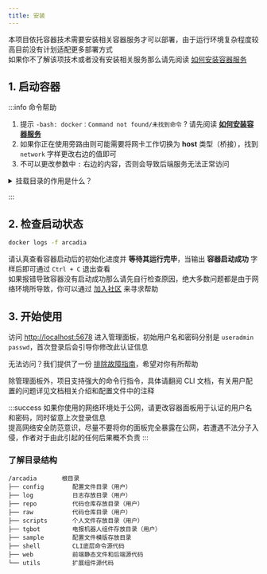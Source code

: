 ```yaml
---
title: 安装
---
```


本项目依托容器技术需要安装相关容器服务才可以部署，由于运行环境复杂程度较高目前没有计划适配更多部署方式  
如果你不了解该项技术或者没有安装相关服务那么请先阅读 [如何安装容器服务](/docs/start/install-container-service)

## 1. 启动容器

<Tabs>
<TabItem value="cli" label="CLI - 命令行">

<CliInstall />
</TabItem>
<TabItem value="compose" label="Compose - 编排">
<ComposeInstall />

</TabItem>
</Tabs>

:::info 命令帮助
1. 提示 `-bash: docker：Command not found/未找到命令` ? 请先阅读 [__如何安装容器服务__](/docs/start/install-container-service)  
2. 如果你正在使用旁路由则可能需要将网卡工作切换为 **host** 类型（桥接），找到 `network` 字样更改右边的值即可  
3. 不可以更改参数中 `:` 右边的内容，否则会导致后端服务无法正常访问

<details>
<summary>挂载目录的作用是什么？</summary>

容器挂载目录的作用是将宿主机的文件系统目录或文件挂载到容器内。这样，容器内的程序可以像访问本地文件一样访问挂载的文件或目录，同时宿主机上的应用也可以直接访问这些文件或目录。这种机制提供了一种在容器和宿主机之间共享文件的方式，使得数据持久化成为可能，因为即使容器被删除，挂载的数据仍然存在于宿主机上，便于用户迁移数据。

</details>

:::

## 2. 检查启动状态

```bash
docker logs -f arcadia
```

请认真查看容器启动后的初始化进度并 **等待其运行完毕**，当输出 **容器启动成功** 字样后即可通过 `Ctrl + C` 退出查看  
如果报错导致容器没有启动成功那么请先自行检查原因，绝大多数问题都是由于网络环境所导致，你可以通过 [加入社区](/docs/about#%E7%A4%BE%E5%8C%BA) 来寻求帮助


## 3. 开始使用

访问 [http://localhost:5678](http://localhost:5678) 进入管理面板，初始用户名和密码分别是 `useradmin` `passwd`，首次登录后会引导你修改此认证信息

无法访问？我们提供了一份 [排除故障指南](/docs/start/panel#%E6%8E%92%E9%99%A4%E9%9D%A2%E6%9D%BF%E6%95%85%E9%9A%9C)，希望对你有所帮助

除管理面板外，项目支持强大的命令行指令，具体请翻阅 CLI 文档，有关用户配置的问题详见文档相关介绍和配置文件中的注释

:::success
如果你使用的网络环境处于公网，请更改容器面板用于认证的用户名和密码，同时留意上次登录信息<br />提高网络安全防范意识，尽量不要将你的面板完全暴露在公网，若遭遇不法分子入侵，作者对于由此引起的任何后果概不负责
:::

### 了解目录结构

```text
/arcadia       根目录
├── config        配置文件目录（用户）
├── log           日志存放目录（用户）
├── repo          代码仓库存放目录（用户）
├── raw           代码仓库目录（用户）
├── scripts       个人文件存放目录（用户）
├── tgbot         电报机器人组件存放目录（用户）
├── sample        配置文件模版存放目录
├── shell         CLI底层命令源代码
├── web           前端静态文件和后端源代码
└── utils         扩展组件源代码
```
